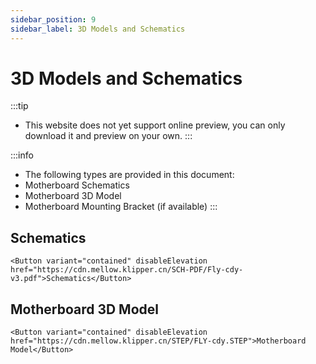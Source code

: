 ```yaml
---
sidebar_position: 9
sidebar_label: 3D Models and Schematics
---
```





# 3D Models and Schematics


:::tip
* This website does not yet support online preview, you can only download it and preview on your own.
:::

:::info
* The following types are provided in this document:
* Motherboard Schematics
* Motherboard 3D Model
* Motherboard Mounting Bracket (if available)
:::

## Schematics

    <Button variant="contained" disableElevation href="https://cdn.mellow.klipper.cn/SCH-PDF/Fly-cdy-v3.pdf">Schematics</Button>


## Motherboard 3D Model

    <Button variant="contained" disableElevation href="https://cdn.mellow.klipper.cn/STEP/FLY-cdy.STEP">Motherboard Model</Button>